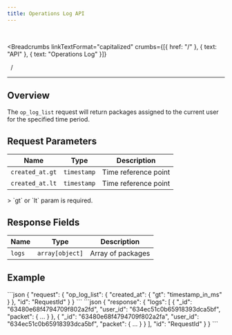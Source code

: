 ```yaml
---
title: Operations Log API
---
```


<br />



<Breadcrumbs
  linkTextFormat="capitalized"
  crumbs={[{ href: "/" }, { text: "API" }, { text: "Operations Log" }]}
>
  <Icon slot="index" name="seti:powershell" />
  <span slot="separator">&nbsp;&nbsp;/&nbsp;</span>
</Breadcrumbs>

---


## Overview

> <Badge text="wss" variant="tip" size="large" />
> <Badge text="op_log_list" size="large" />

The `op_log_list` request will return packages assigned to the current user for the specified time period.

## Request Parameters

| Name            | Type        | Description          |
| --------------- | ----------- | -------------------- |
| `created_at.gt` | `timestamp` | Time reference point |
| `created_at.lt` | `timestamp` | Time reference point |

<Aside type="caution" title="Required">
  > `gt` or `lt` param is required.
</Aside>

## Response Fields

| Name   | Type            | Description       |
| ------ | --------------- | ----------------- |
| `logs` | `array[object]` | Array of packages |

## Example

<Tabs>
  <TabItem label="Request">
```json
{
  "request": {
    "op_log_list": {
      "created_at": {
        "gt": "timestamp_in_ms"
      }
    },
    "id": "RequestId"
  }
}
```
  </TabItem>  
</Tabs>

<Tabs>
  <TabItem label="Response">
```json
{
 "response": {
  "logs": [
    {
      "_id": "63480e68f4794709f802a2fd",
      "user_id": "634ec51c0b65918393dca5bf",
      "packet": { ... }
    },
    {
      "_id": "63480e68f4794709f802a2fa",
      "user_id": "634ec51c0b65918393dca5bf",
      "packet": { ... }
    }
  ],
  "id": "RequestId"
 }
}
```
  </TabItem>  
</Tabs>

<script
  src="https://giscus.app/client.js"
  data-repo="SAMA-Communications/sama-server"
  data-repo-id="R_kgDOIBiYjA"
  data-category-id="DIC_kwDOIBiYjM4CuYYL"
  data-mapping="pathname"
  data-strict="0"
  data-reactions-enabled="1"
  data-emit-metadata="0"
  data-input-position="top"
  data-theme="transparent_dark"
  data-lang="en"
  data-loading="lazy"
  crossorigin="anonymous"
  async
></script>
